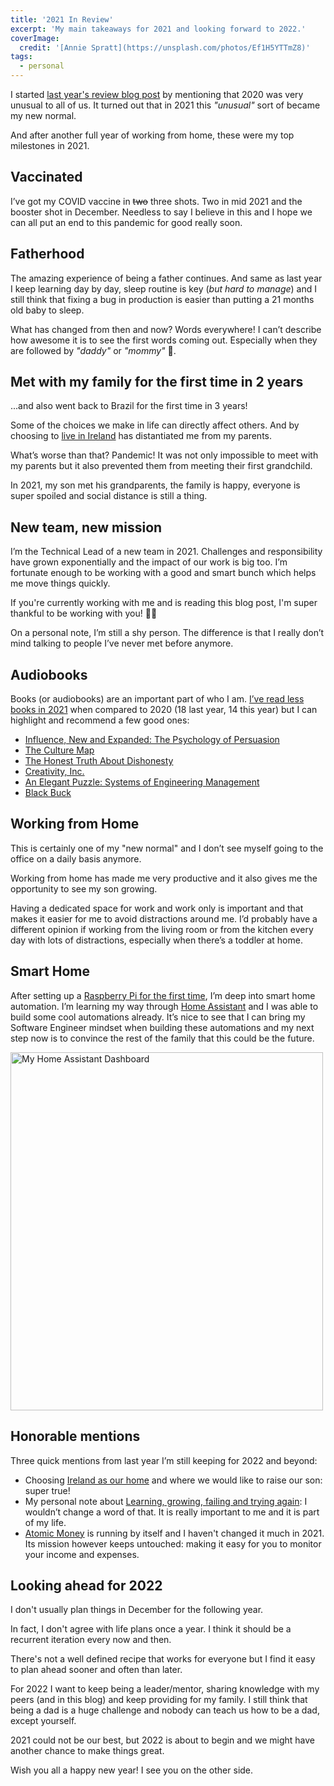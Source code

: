 ```yaml
---
title: '2021 In Review'
excerpt: 'My main takeaways for 2021 and looking forward to 2022.'
coverImage:
  credit: '[Annie Spratt](https://unsplash.com/photos/Ef1H5YTTmZ8)'
tags:
  - personal
---
```


I started [last year's review blog post](/blog/2020-in-review) by mentioning that 2020 was very unusual to all of us.
It turned out that in 2021 this _"unusual"_ sort of became my new normal.

And after another full year of working from home, these were my top milestones in 2021.

## Vaccinated

I’ve got my COVID vaccine in ~~two~~ three shots.
Two in mid 2021 and the booster shot in December.
Needless to say I believe in this and I hope we can all put an end to this pandemic for good really soon.

## Fatherhood

The amazing experience of being a father continues.
And same as last year I keep learning day by day, sleep routine is key (_but hard to manage_) and I still think that fixing a bug in production is easier than putting a 21 months old baby to sleep.

What has changed from then and now?
Words everywhere! I can’t describe how awesome it is to see the first words coming out.
Especially when they are followed by _"daddy"_ or _"mommy"_ 🥰.

## Met with my family for the first time in 2 years

...and also went back to Brazil for the first time in 3 years!

Some of the choices we make in life can directly affect others.
And by choosing to [live in Ireland](/blog/2020-in-review#irish-life) has distantiated me from my parents.

What’s worse than that? Pandemic!
It was not only impossible to meet with my parents but it also prevented them from meeting their first grandchild.

In 2021, my son met his grandparents, the family is happy, everyone is super spoiled and social distance is still a thing.

## New team, new mission

I’m the Technical Lead of a new team in 2021.
Challenges and responsibility have grown exponentially and the impact of our work is big too.
I’m fortunate enough to be working with a good and smart bunch which helps me move things quickly.

If you're currently working with me and is reading this blog post, I'm super thankful to be working with you! 🙌🏼

On a personal note, I’m still a shy person.
The difference is that I really don’t mind talking to people I’ve never met before anymore.

## Audiobooks

Books (or audiobooks) are an important part of who I am.
[I’ve read less books in 2021](https://www.goodreads.com/user/year_in_books/2021) when compared to 2020 (18 last year, 14 this year) but I can highlight and recommend a few good ones:

- [Influence, New and Expanded: The Psychology of Persuasion](https://www.goodreads.com/book/show/56419468-influence-new-and-expanded)
- [The Culture Map](https://www.goodreads.com/book/show/22085568-the-culture-map)
- [The Honest Truth About Dishonesty](https://www.goodreads.com/book/show/13426114-the-honest-truth-about-dishonesty)
- [Creativity, Inc.](https://www.goodreads.com/book/show/18077903-creativity-inc)
- [An Elegant Puzzle: Systems of Engineering Management](https://www.goodreads.com/book/show/45303387-an-elegant-puzzle)
- [Black Buck](https://www.goodreads.com/book/show/53091994-black-buck)

## Working from Home

This is certainly one of my "new normal" and I don’t see myself going to the office on a daily basis anymore.

Working from home has made me very productive and it also gives me the opportunity to see my son growing.

Having a dedicated space for work and work only is important and that makes it easier for me to avoid distractions around me.
I’d probably have a different opinion if working from the living room or from the kitchen every day with lots of distractions, especially when there’s a toddler at home.

## Smart Home

After setting up a [Raspberry Pi for the first time](blog/headless-raspberry-pi-setup), I’m deep into smart home automation.
I’m learning my way through [Home Assistant](https://www.home-assistant.io) and I was able to build some cool automations already.
It’s nice to see that I can bring my Software Engineer mindset when building these automations and my next step now is to convince the rest of the family that this could be the future.

<Img
  alt="My Home Assistant Dashboard"
  height="573"
  src="/assets/blog/2021-12-28-2021-in-review/home-assistant-dashboard.jpg"
  title="My Home Assistant Dashboard"
  width="500"
/>

## Honorable mentions

Three quick mentions from last year I’m still keeping for 2022 and beyond:

- Choosing [Ireland as our home](/blog/2020-in-review#irish-life) and where we would like to raise our son: super true!
- My personal note about [Learning, growing, failing and trying again](/blog/2020-in-review#learning-growing-failing-and-trying-again): I wouldn’t change a word of that. It is really important to me and it is part of my life.
- [Atomic Money](https://atomicmoney.app/) is running by itself and I haven't changed it much in 2021. Its mission however keeps untouched: making it easy for you to monitor your income and expenses.

## Looking ahead for 2022

I don't usually plan things in December for the following year.

In fact, I don't agree with life plans once a year. I think it should be a recurrent iteration every now and then.

There's not a well defined recipe that works for everyone but I find it easy to plan ahead sooner and often than later.

For 2022 I want to keep being a leader/mentor, sharing knowledge with my peers (and in this blog) and keep providing for my family. I still think that being a dad is a huge challenge and nobody can teach us how to be a dad, except yourself.

2021 could not be our best, but 2022 is about to begin and we might have another chance to make things great.

Wish you all a happy new year! I see you on the other side.
